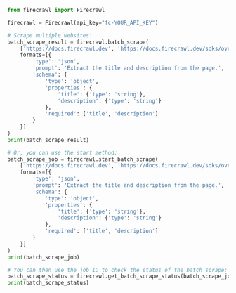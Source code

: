 ```python Python
from firecrawl import Firecrawl

firecrawl = Firecrawl(api_key="fc-YOUR_API_KEY")

# Scrape multiple websites:
batch_scrape_result = firecrawl.batch_scrape(
    ['https://docs.firecrawl.dev', 'https://docs.firecrawl.dev/sdks/overview'], 
    formats=[{
        'type': 'json',
        'prompt': 'Extract the title and description from the page.',
        'schema': {
            'type': 'object',
            'properties': {
                'title': {'type': 'string'},
                'description': {'type': 'string'}
            },
            'required': ['title', 'description']
        }
    }]
)
print(batch_scrape_result)

# Or, you can use the start method:
batch_scrape_job = firecrawl.start_batch_scrape(
    ['https://docs.firecrawl.dev', 'https://docs.firecrawl.dev/sdks/overview'], 
    formats=[{
        'type': 'json',
        'prompt': 'Extract the title and description from the page.',
        'schema': {
            'type': 'object',
            'properties': {
                'title': {'type': 'string'},
                'description': {'type': 'string'}
            },
            'required': ['title', 'description']
        }
    }]
)
print(batch_scrape_job)

# You can then use the job ID to check the status of the batch scrape:
batch_scrape_status = firecrawl.get_batch_scrape_status(batch_scrape_job.id)
print(batch_scrape_status)
